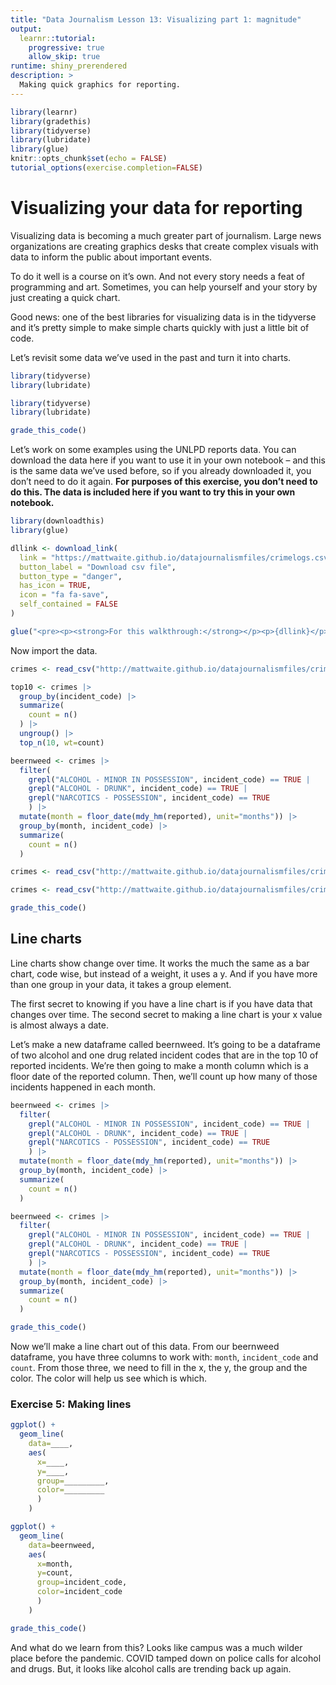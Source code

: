 ```yaml
---
title: "Data Journalism Lesson 13: Visualizing part 1: magnitude"
output: 
  learnr::tutorial:
    progressive: true
    allow_skip: true
runtime: shiny_prerendered
description: >
  Making quick graphics for reporting.
---
```

```r
library(learnr)
library(gradethis)
library(tidyverse)
library(lubridate)
library(glue)
knitr::opts_chunk$set(echo = FALSE)
tutorial_options(exercise.completion=FALSE)
```

# Visualizing your data for reporting

Visualizing data is becoming a much greater part of journalism. Large news organizations are creating graphics desks that create complex visuals with data to inform the public about important events. 

To do it well is a course on it's own. And not every story needs a feat of programming and art. Sometimes, you can help yourself and your story by just creating a quick chart. 

Good news: one of the best libraries for visualizing data is in the tidyverse and it's pretty simple to make simple charts quickly with just a little bit of code.

Let's revisit some data we've used in the past and turn it into charts.

```r
library(tidyverse)
library(lubridate)
```
```r
library(tidyverse)
library(lubridate)
```
```r
grade_this_code()
```


Let's work on some examples using the UNLPD reports data. You can download the data here if you want to use it in your own notebook -- and this is the same data we've used before, so if you already downloaded it, you don't need to do it again. **For purposes of this exercise, you don't need to do this. The data is included here if you want to try this in your own notebook.**

```r
library(downloadthis)
library(glue)

dllink <- download_link(
  link = "https://mattwaite.github.io/datajournalismfiles/crimelogs.csv",
  button_label = "Download csv file",
  button_type = "danger",
  has_icon = TRUE,
  icon = "fa fa-save",
  self_contained = FALSE
)

glue("<pre><p><strong>For this walkthrough:</strong></p><p>{dllink}</p></pre>")

```

Now import the data.

```r
crimes <- read_csv("http://mattwaite.github.io/datajournalismfiles/crimelogs.csv")

top10 <- crimes |> 
  group_by(incident_code) |>
  summarize(
    count = n()
  ) |>
  ungroup() |>
  top_n(10, wt=count)

beernweed <- crimes |> 
  filter(
    grepl("ALCOHOL - MINOR IN POSSESSION", incident_code) == TRUE |
    grepl("ALCOHOL - DRUNK", incident_code) == TRUE |
    grepl("NARCOTICS - POSSESSION", incident_code) == TRUE
    ) |>
  mutate(month = floor_date(mdy_hm(reported), unit="months")) |>
  group_by(month, incident_code) |>
  summarize(
    count = n()
  )
```
```r
crimes <- read_csv("http://mattwaite.github.io/datajournalismfiles/crimelogs.csv")
```
```r
crimes <- read_csv("http://mattwaite.github.io/datajournalismfiles/crimelogs.csv")
```
```r
grade_this_code()
```

## Line charts

Line charts show change over time. It works the much the same as a bar chart, code wise, but instead of a weight, it uses a y. And if you have more than one group in your data, it takes a group element.

The first secret to knowing if you have a line chart is if you have data that changes over time. The second secret to making a line chart is your x value is almost always a date. 

Let's make a new dataframe called beernweed. It's going to be a dataframe of two alcohol and one drug related incident codes that are in the top 10 of reported incidents. We're then going to make a month column which is a floor date of the reported column. Then, we'll count up how many of those incidents happened in each month.  

```r
beernweed <- crimes |> 
  filter(
    grepl("ALCOHOL - MINOR IN POSSESSION", incident_code) == TRUE |
    grepl("ALCOHOL - DRUNK", incident_code) == TRUE |
    grepl("NARCOTICS - POSSESSION", incident_code) == TRUE
    ) |>
  mutate(month = floor_date(mdy_hm(reported), unit="months")) |>
  group_by(month, incident_code) |>
  summarize(
    count = n()
  )
```
```r
beernweed <- crimes |> 
  filter(
    grepl("ALCOHOL - MINOR IN POSSESSION", incident_code) == TRUE |
    grepl("ALCOHOL - DRUNK", incident_code) == TRUE |
    grepl("NARCOTICS - POSSESSION", incident_code) == TRUE
    ) |>
  mutate(month = floor_date(mdy_hm(reported), unit="months")) |>
  group_by(month, incident_code) |>
  summarize(
    count = n()
  )
```
```r
grade_this_code()
```

Now we'll make a line chart out of this data. From our beernweed dataframe, you have three columns to work with: `month`, `incident_code` and `count`. From those three, we need to fill in the x, the y, the group and the color. The color will help us see which is which. 

### Exercise 5: Making lines

```r
ggplot() + 
  geom_line(
    data=____, 
    aes(
      x=____, 
      y=____, 
      group=_________, 
      color=_________
      )
    )
```
```r
ggplot() + 
  geom_line(
    data=beernweed, 
    aes(
      x=month, 
      y=count, 
      group=incident_code, 
      color=incident_code
      )
    )
```
```r
grade_this_code()
```

And what do we learn from this? Looks like campus was a much wilder place before the pandemic. COVID tamped down on police calls for alcohol and drugs. But, it looks like alcohol calls are trending back up again.
